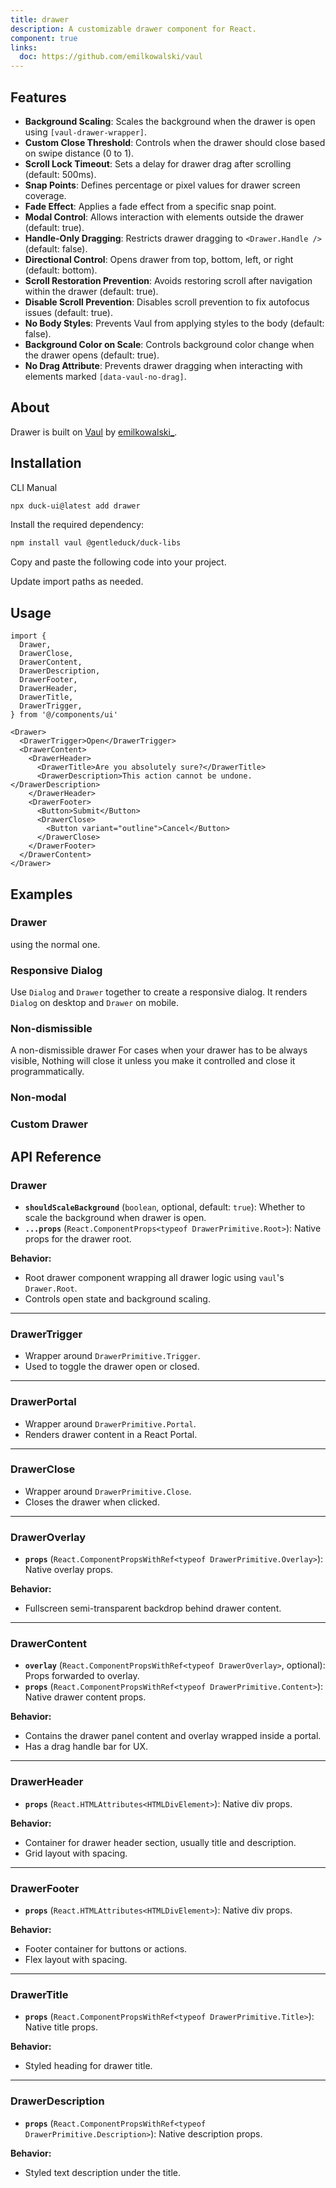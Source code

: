 ```yaml
---
title: drawer
description: A customizable drawer component for React.
component: true
links:
  doc: https://github.com/emilkowalski/vaul
---
```


<ComponentPreview name="drawer-1" />

## Features

- **Background Scaling**: Scales the background when the drawer is open using `[vaul-drawer-wrapper]`.
- **Custom Close Threshold**: Controls when the drawer should close based on swipe distance (0 to 1).
- **Scroll Lock Timeout**: Sets a delay for drawer drag after scrolling (default: 500ms).
- **Snap Points**: Defines percentage or pixel values for drawer screen coverage.
- **Fade Effect**: Applies a fade effect from a specific snap point.
- **Modal Control**: Allows interaction with elements outside the drawer (default: true).
- **Handle-Only Dragging**: Restricts drawer dragging to `<Drawer.Handle />` (default: false).
- **Directional Control**: Opens drawer from top, bottom, left, or right (default: bottom).
- **Scroll Restoration Prevention**: Avoids restoring scroll after navigation within the drawer (default: true).
- **Disable Scroll Prevention**: Disables scroll prevention to fix autofocus issues (default: true).
- **No Body Styles**: Prevents Vaul from applying styles to the body (default: false).
- **Background Color on Scale**: Controls background color change when the drawer opens (default: true).
- **No Drag Attribute**: Prevents drawer dragging when interacting with elements marked `[data-vaul-no-drag]`.

## About

Drawer is built on [Vaul](https://github.com/emilkowalski/vaul) by [emilkowalski\_](https://twitter.com/emilkowalski_).

## Installation

<Tabs defaultValue="cli">

<TabsList>
  <TabsTrigger value="cli">CLI</TabsTrigger>
  <TabsTrigger value="manual">Manual</TabsTrigger>
</TabsList>
<TabsContent value="cli">

```bash
npx duck-ui@latest add drawer
```

</TabsContent>
<TabsContent value="manual">

<Steps>

<Step>Install the required dependency:</Step>

```bash
npm install vaul @gentleduck/duck-libs
```

<Step>Copy and paste the following code into your project.</Step>

<ComponentSource name="drawer" />

<Step>Update import paths as needed.</Step>

</Steps>

</TabsContent>

</Tabs>

## Usage

```tsx showLineNumbers
import {
  Drawer,
  DrawerClose,
  DrawerContent,
  DrawerDescription,
  DrawerFooter,
  DrawerHeader,
  DrawerTitle,
  DrawerTrigger,
} from '@/components/ui'
```

```tsx showLineNumbers
<Drawer>
  <DrawerTrigger>Open</DrawerTrigger>
  <DrawerContent>
    <DrawerHeader>
      <DrawerTitle>Are you absolutely sure?</DrawerTitle>
      <DrawerDescription>This action cannot be undone.</DrawerDescription>
    </DrawerHeader>
    <DrawerFooter>
      <Button>Submit</Button>
      <DrawerClose>
        <Button variant="outline">Cancel</Button>
      </DrawerClose>
    </DrawerFooter>
  </DrawerContent>
</Drawer>
```

## Examples

### Drawer

using the normal one.

<ComponentPreview name="drawer-2" description="drawer" />

### Responsive Dialog

Use `Dialog` and `Drawer` together to create a responsive dialog. It renders `Dialog` on desktop and `Drawer` on mobile.

<ComponentPreview name="drawer-3" description="responsive dialog"  />

### Non-dismissible

A non-dismissible drawer For cases when your drawer has to be always visible, Nothing will close it unless you make it controlled and close it programmatically.

<ComponentPreview name="drawer-4" description="non-dismissible drawer" />

### Non-modal

<ComponentPreview name="drawer-5" description="non-modal drawer" />

### Custom Drawer 

<ComponentPreview name="drawer-6" description="custom drawer with dynamic animations" />

## API Reference

### **Drawer**

* **`shouldScaleBackground`** (`boolean`, optional, default: `true`): Whether to scale the background when drawer is open.
* **`...props`** (`React.ComponentProps<typeof DrawerPrimitive.Root>`): Native props for the drawer root.

**Behavior:**

* Root drawer component wrapping all drawer logic using `vaul`'s `Drawer.Root`.
* Controls open state and background scaling.

---

### **DrawerTrigger**

* Wrapper around `DrawerPrimitive.Trigger`.
* Used to toggle the drawer open or closed.

---

### **DrawerPortal**

* Wrapper around `DrawerPrimitive.Portal`.
* Renders drawer content in a React Portal.

---

### **DrawerClose**

* Wrapper around `DrawerPrimitive.Close`.
* Closes the drawer when clicked.

---

### **DrawerOverlay**

* **`props`** (`React.ComponentPropsWithRef<typeof DrawerPrimitive.Overlay>`): Native overlay props.

**Behavior:**

* Fullscreen semi-transparent backdrop behind drawer content.

---

### **DrawerContent**

* **`overlay`** (`React.ComponentPropsWithRef<typeof DrawerOverlay>`, optional): Props forwarded to overlay.
* **`props`** (`React.ComponentPropsWithRef<typeof DrawerPrimitive.Content>`): Native drawer content props.

**Behavior:**

* Contains the drawer panel content and overlay wrapped inside a portal.
* Has a drag handle bar for UX.

---

### **DrawerHeader**

* **`props`** (`React.HTMLAttributes<HTMLDivElement>`): Native div props.

**Behavior:**

* Container for drawer header section, usually title and description.
* Grid layout with spacing.

---

### **DrawerFooter**

* **`props`** (`React.HTMLAttributes<HTMLDivElement>`): Native div props.

**Behavior:**

* Footer container for buttons or actions.
* Flex layout with spacing.

---

### **DrawerTitle**

* **`props`** (`React.ComponentPropsWithRef<typeof DrawerPrimitive.Title>`): Native title props.

**Behavior:**

* Styled heading for drawer title.

---

### **DrawerDescription**

* **`props`** (`React.ComponentPropsWithRef<typeof DrawerPrimitive.Description>`): Native description props.

**Behavior:**

* Styled text description under the title.

